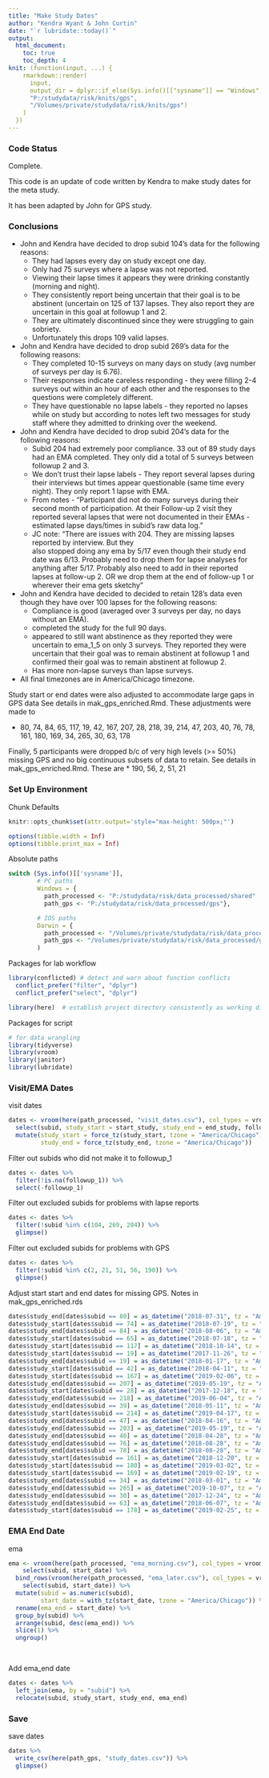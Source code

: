 ```yaml
---
title: "Make Study Dates"
author: "Kendra Wyant & John Curtin"
date: "`r lubridate::today()`"
output: 
  html_document:
    toc: true 
    toc_depth: 4
knit: (function(input, ...) {
    rmarkdown::render(
      input,
      output_dir = dplyr::if_else(Sys.info()[["sysname"]] == "Windows",
      "P:/studydata/risk/knits/gps", 
      "/Volumes/private/studydata/risk/knits/gps")
    )
  })
---
```


### Code Status
Complete.

This code is an update of code written by Kendra to make study dates for the meta study.

It has been adapted by John for GPS study.


### Conclusions   

- John and Kendra have decided to drop subid 104's data for the following reasons:   
  - They had lapses every day on study except one day.    
  - Only had 75 surveys where a lapse was not reported.   
  - Viewing their lapse times it appears they were drinking constantly (morning and 
  night).   
  - They consistently report being uncertain that their goal is to be abstinent 
  (uncertain on 125 of 137 lapses. They also report they are uncertain in this goal 
  at followup 1 and 2.    
  - They are ultimately discontinued since they were struggling to gain sobriety.   
  - Unfortunately this drops 109 valid lapses.    


- John and Kendra have decided to drop subid 269's data for the following reasons:       
  - They completed 10-15 surveys on many days on study (avg number of surveys per 
  day is 6.76).  
  - Their responses indicate careless responding - they were filling 2-4 surveys out 
  within an hour of each other and the responses to the questions were completely different.     
  - They have questionable no lapse labels - they reported no lapses while on study but 
  according to notes left two messages for study staff where they admitted to drinking 
  over the weekend.   
  

- John and Kendra have decided to drop subid 204's data for the following reasons:    
  - Subid 204 had extremely poor compliance. 33 out of 89 study days had an EMA completed. 
  They only did a total of 5 surveys between followup 2 and 3.    
  - We don't trust their lapse labels - They report several lapses during their interviews 
  but times appear questionable (same time every night). They only report 1 lapse with EMA.
  - From notes - "Participant did not do many surveys during their second month of participation. 
  At their Follow-up 2 visit they reported several lapses that were not documented in their 
  EMAs - estimated lapse days/times in subid's raw data log."  
  - JC note: "There are issues with 204. They are missing lapses reported by interview. But they  
  also stopped doing any ema by 5/17 even though their study end date was 6/13. Probably need to 
  drop them for lapse analyses for anything after 5/17.  Probably also need to add in their 
  reported lapses at follow-up 2. OR we drop them at the end of follow-up 1 or wherever their 
  ema gets sketchy"    


- John and Kendra have decided to decided to retain 128's data even though they have over 100 lapses for 
the following reasons:   
  - Compliance is good (averaged over 3 surveys per day, no days without an EMA).       
  - completed the study for the full 90 days.    
  - appeared to still want abstinence as they reported they were uncertain to ema_1_5 
  on only 3 surveys. They reported they were uncertain that their goal was to remain 
  abstinent at followup 1 and confirmed their goal was to remain abstinent at followup 2.    
  - Has more non-lapse surveys than lapse surveys.   
  

- All final timezones are in America/Chicago timezone.    


Study start or end dates were also adjusted to accommodate large gaps in GPS data  See details in 
mak_gps_enriched.Rmd.  These adjustments were made to

* 80, 74, 84, 65, 117, 19, 42, 167, 207, 28, 218, 39, 214, 47, 203, 40, 76, 78, 161, 180, 169, 34, 265, 30, 63, 178

Finally, 5 participants were dropped b/c of very high levels (>= 50%) missing GPS
and no big continuous subsets of data to retain.  See details in 
mak_gps_enriched.Rmd.  These are
* 190, 56, 2, 51, 21


### Set Up Environment

Chunk Defaults
```r
knitr::opts_chunk$set(attr.output='style="max-height: 500px;"')

options(tibble.width = Inf)
options(tibble.print_max = Inf)
```

Absolute paths
```r
switch (Sys.info()[['sysname']],
        # PC paths
        Windows = {
          path_processed <- "P:/studydata/risk/data_processed/shared"
          path_gps <- "P:/studydata/risk/data_processed/gps"},

        # IOS paths
        Darwin = {
          path_processed <- "/Volumes/private/studydata/risk/data_processed/shared"
          path_gps <- "/Volumes/private/studydata/risk/data_processed/gps"}
        )
```

Packages for lab workflow 
```r
library(conflicted) # detect and warn about function conflicts
  conflict_prefer("filter", "dplyr")
  conflict_prefer("select", "dplyr")

library(here)  # establish project directory consistently as working directory
```


Packages for script
```r
# for data wrangling
library(tidyverse)
library(vroom)
library(janitor)
library(lubridate)
```

### Visit/EMA Dates

visit dates
```r
dates <- vroom(here(path_processed, "visit_dates.csv"), col_types = vroom::cols()) %>%
  select(subid, study_start = start_study, study_end = end_study, followup_1) %>% 
  mutate(study_start = force_tz(study_start, tzone = "America/Chicago"),
         study_end = force_tz(study_end, tzone = "America/Chicago")) 
```

Filter out subids who did not make it to followup_1
```r
dates <- dates %>% 
  filter(!is.na(followup_1)) %>% 
  select(-followup_1)
```

Filter out excluded subids for problems with lapse reports
```r
dates <- dates %>% 
  filter(!subid %in% c(104, 269, 204)) %>% 
  glimpse()
```

Filter out excluded subids for problems with GPS
```r
dates <- dates %>% 
  filter(!subid %in% c(2, 21, 51, 56, 190)) %>% 
  glimpse()
```

Adjust start start and end dates for missing GPS.  Notes in mak_gps_enriched.rds


```r
dates$study_end[dates$subid == 80] = as_datetime("2018-07-31", tz = "America/Chicago")
dates$study_start[dates$subid == 74] = as_datetime("2018-07-19", tz = "America/Chicago")
dates$study_end[dates$subid == 84] = as_datetime("2018-08-06", tz = "America/Chicago")
dates$study_start[dates$subid == 65] = as_datetime("2018-07-18", tz = "America/Chicago")
dates$study_start[dates$subid == 117] = as_datetime("2018-10-14", tz = "America/Chicago")
dates$study_start[dates$subid == 19] = as_datetime("2017-11-26", tz = "America/Chicago")
dates$study_end[dates$subid == 19] = as_datetime("2018-01-17", tz = "America/Chicago")
dates$study_start[dates$subid == 42] = as_datetime("2018-04-11", tz = "America/Chicago")
dates$study_start[dates$subid == 167] = as_datetime("2019-02-06", tz = "America/Chicago")
dates$study_end[dates$subid == 207] = as_datetime("2019-05-19", tz = "America/Chicago")
dates$study_start[dates$subid == 28] = as_datetime("2017-12-18", tz = "America/Chicago")
dates$study_end[dates$subid == 218] = as_datetime("2019-06-04", tz = "America/Chicago")
dates$study_end[dates$subid == 39] = as_datetime("2018-05-11", tz = "America/Chicago")
dates$study_start[dates$subid == 214] = as_datetime("2019-04-17", tz = "America/Chicago")
dates$study_end[dates$subid == 47] = as_datetime("2018-04-16", tz = "America/Chicago")
dates$study_end[dates$subid == 203] = as_datetime("2019-05-19", tz = "America/Chicago")
dates$study_end[dates$subid == 40] = as_datetime("2018-04-28", tz = "America/Chicago")
dates$study_end[dates$subid == 76] = as_datetime("2018-08-28", tz = "America/Chicago")
dates$study_end[dates$subid == 78] = as_datetime("2018-08-28", tz = "America/Chicago")
dates$study_start[dates$subid == 161] = as_datetime("2018-12-20", tz = "America/Chicago")
dates$study_start[dates$subid == 180] = as_datetime("2019-03-02", tz = "America/Chicago")
dates$study_start[dates$subid == 169] = as_datetime("2019-02-19", tz = "America/Chicago")
dates$study_end[dates$subid == 34] = as_datetime("2018-03-01", tz = "America/Chicago")
dates$study_end[dates$subid == 265] = as_datetime("2019-10-07", tz = "America/Chicago")
dates$study_end[dates$subid == 30] = as_datetime("2017-12-24", tz = "America/Chicago")
dates$study_end[dates$subid == 63] = as_datetime("2018-06-07", tz = "America/Chicago")
dates$study_start[dates$subid == 178] = as_datetime("2019-02-25", tz = "America/Chicago")
```



### EMA End Date

ema
```r
ema <- vroom(here(path_processed, "ema_morning.csv"), col_types = vroom::cols()) %>% 
    select(subid, start_date) %>% 
  bind_rows(vroom(here(path_processed, "ema_later.csv"), col_types = vroom::cols()) %>% 
    select(subid, start_date)) %>% 
  mutate(subid = as.numeric(subid),
         start_date = with_tz(start_date, tzone = "America/Chicago")) %>% 
  rename(ema_end = start_date) %>% 
  group_by(subid) %>% 
  arrange(subid, desc(ema_end)) %>% 
  slice(1) %>% 
  ungroup()
  
  
```


Add ema_end date
```r
dates <- dates %>% 
  left_join(ema, by = "subid") %>% 
  relocate(subid, study_start, study_end, ema_end) 
```



### Save

save dates
```r
dates %>% 
  write_csv(here(path_gps, "study_dates.csv")) %>% 
  glimpse()
```
